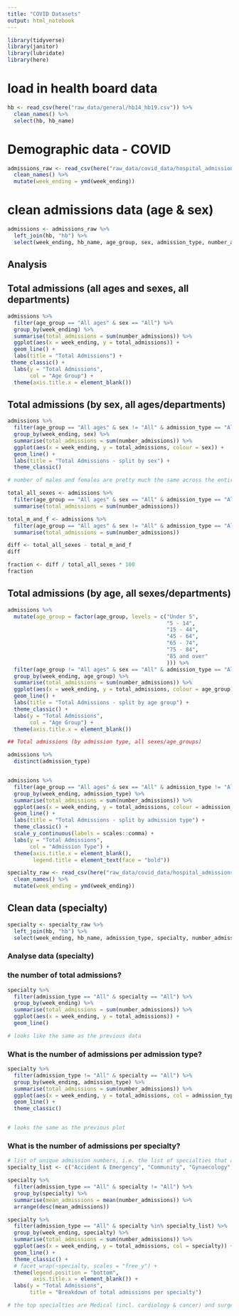 ```yaml
---
title: "COVID Datasets"
output: html_notebook
---
```


```r
library(tidyverse)
library(janitor)
library(lubridate)
library(here)

```

# load in health board data
```r

hb <- read_csv(here("raw_data/general/hb14_hb19.csv")) %>% 
  clean_names() %>% 
  select(hb, hb_name)

```


# Demographic data - COVID

```r

admissions_raw <- read_csv(here("raw_data/covid_data/hospital_admissions_hb_agesex_20220302.csv")) %>% 
  clean_names() %>% 
  mutate(week_ending = ymd(week_ending))

```

# clean admissions data (age & sex)
```r

admissions <- admissions_raw %>% 
  left_join(hb, "hb") %>% 
  select(week_ending, hb_name, age_group, sex, admission_type, number_admissions, average20182019, percent_variation)

```
## Analysis

## Total admissions (all ages and sexes, all departments)
```r

admissions %>% 
  filter(age_group == "All ages" & sex == "All") %>% 
  group_by(week_ending) %>% 
  summarise(total_admissions = sum(number_admissions)) %>% 
  ggplot(aes(x = week_ending, y = total_admissions)) +
  geom_line() +
  labs(title = "Total Admissions") +
 theme_classic() +
  labs(y = "Total Admissions",
       col = "Age Group") +
  theme(axis.title.x = element_blank())

```

## Total admissions (by sex, all ages/departments)
```r

admissions %>% 
  filter(age_group == "All ages" & sex != "All" & admission_type == "All") %>% 
  group_by(week_ending, sex) %>% 
  summarise(total_admissions = sum(number_admissions)) %>% 
  ggplot(aes(x = week_ending, y = total_admissions, colour = sex)) +
  geom_line() +
  labs(title = "Total Admissions - split by sex") +
  theme_classic()

# number of males and females are pretty much the same across the entire covid timeline

```

```r

total_all_sexes <- admissions %>% 
  filter(age_group == "All ages" & sex == "All" & admission_type == "All") %>% 
  summarise(total_admissions = sum(number_admissions))

total_m_and_f <- admissions %>% 
  filter(age_group == "All ages" & sex != "All" & admission_type == "All") %>% 
  summarise(total_admissions = sum(number_admissions))

diff <- total_all_sexes - total_m_and_f
diff

fraction <- diff / total_all_sexes * 100
fraction

```


## Total admissions (by age, all sexes/departments)
```r

admissions %>%
  mutate(age_group = factor(age_group, levels = c("Under 5",
                                                  "5 - 14",
                                                  "15 - 44",
                                                  "45 - 64",
                                                  "65 - 74",
                                                  "75 - 84",
                                                  "85 and over"
                                                  ))) %>% 
  filter(age_group != "All ages" & sex == "All" & admission_type == "All") %>% 
  group_by(week_ending, age_group) %>% 
  summarise(total_admissions = sum(number_admissions)) %>% 
  ggplot(aes(x = week_ending, y = total_admissions, colour = age_group)) +
  geom_line() +
  labs(title = "Total Admissions - split by age group") +
  theme_classic() +
  labs(y = "Total Admissions",
       col = "Age Group") +
  theme(axis.title.x = element_blank())

```


```r
## Total admissions (by admission type, all sexes/age_groups)

admissions %>% 
  distinct(admission_type)


admissions %>% 
  filter(age_group == "All ages" & sex == "All" & admission_type != "All") %>% 
  group_by(week_ending, admission_type) %>% 
  summarise(total_admissions = sum(number_admissions)) %>% 
  ggplot(aes(x = week_ending, y = total_admissions, colour = admission_type)) +
  geom_line() +
  labs(title = "Total Admissions - split by admission type") +
  theme_classic() +
  scale_y_continuous(labels = scales::comma) +
  labs(y = "Total Admissions",
       col = "Admission Type") +
  theme(axis.title.x = element_blank(),
        legend.title = element_text(face = "bold"))

```

```r

specialty_raw <- read_csv(here("raw_data/covid_data/hospital_admissions_hb_specialty_20220302.csv")) %>% 
  clean_names() %>% 
  mutate(week_ending = ymd(week_ending))

```

## Clean data (specialty)
```r

specialty <- specialty_raw %>% 
  left_join(hb, "hb") %>% 
  select(week_ending, hb_name, admission_type, specialty, number_admissions, average20182019, percent_variation)

```

### Analyse data (specialty)

### the number of total admissions?

```r

specialty %>% 
  filter(admission_type == "All" & specialty == "All") %>% 
  group_by(week_ending) %>% 
  summarise(total_admissions = sum(number_admissions)) %>% 
  ggplot(aes(x = week_ending, y = total_admissions)) +
  geom_line()

# looks like the same as the previous data

```

### What is the number of admissions per admission type?

```r

specialty %>% 
  filter(admission_type != "All" & specialty == "All") %>% 
  group_by(week_ending, admission_type) %>% 
  summarise(total_admissions = sum(number_admissions)) %>% 
  ggplot(aes(x = week_ending, y = total_admissions, col = admission_type)) +
  geom_line() +
  theme_classic()


# looks the same as the previous plot

```

### What is the number of admissions per specialty?

```r
# list of unique admission numbers, i.e. the list of specialties that add up to the total admissions value 
specialty_list <- c("Accident & Emergency", "Community", "Gynaecology", "Medical (incl. Cardiology & Cancer)", "Paediatrics (medical & surgical)", "Surgery")

specialty %>% 
  filter(admission_type == "All" & specialty != "All") %>% 
  group_by(specialty) %>% 
  summarise(mean_admissions = mean(number_admissions)) %>% 
  arrange(desc(mean_admissions))

specialty %>% 
  filter(admission_type == "All" & specialty %in% specialty_list) %>% 
  group_by(week_ending, specialty) %>% 
  summarise(total_admissions = sum(number_admissions)) %>% 
  ggplot(aes(x = week_ending, y = total_admissions, col = specialty)) +
  geom_line() +
  theme_classic() +
  # facet_wrap(~specialty, scales = "free_y") +
  theme(legend.position = "bottom",
        axis.title.x = element_blank()) +
  labs(y = "Total Admissions",
       title = "Breakdown of total admissions per specialty")

# the top specialties are Medical (incl. cardiology & cancer) and surgery.

```
